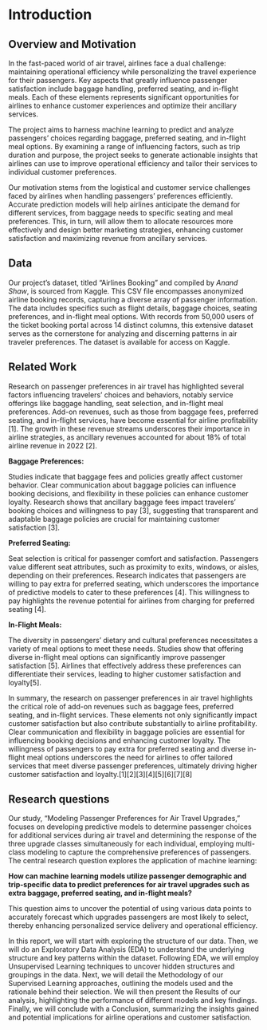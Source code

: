 # Introduction

## Overview and Motivation

In the fast-paced world of air travel, airlines face a dual challenge: maintaining operational efficiency while personalizing the travel experience for their passengers. Key aspects that greatly influence passenger satisfaction include baggage handling, preferred seating, and in-flight meals. Each of these elements represents significant opportunities for airlines to enhance customer experiences and optimize their ancillary services.

The project aims to harness machine learning to predict and analyze passengers' choices regarding baggage, preferred seating, and in-flight meal options. By examining a range of influencing factors, such as trip duration and purpose, the project seeks to generate actionable insights that airlines can use to improve operational efficiency and tailor their services to individual customer preferences.

Our motivation stems from the logistical and customer service challenges faced by airlines when handling passengers’ preferences efficiently. Accurate prediction models will help airlines anticipate the demand for different services, from baggage needs to specific seating and meal preferences. This, in turn, will allow them to allocate resources more effectively and design better marketing strategies, enhancing customer satisfaction and maximizing revenue from ancillary services.

## Data

Our project's dataset, titled "Airlines Booking" and compiled by _Anand Shaw_, is sourced from Kaggle. This CSV file encompasses anonymized airline booking records, capturing a diverse array of passenger information. The data includes specifics such as flight details, baggage choices, seating preferences, and in-flight meal options. With records from 50,000 users of the ticket booking portal across 14 distinct columns, this extensive dataset serves as the cornerstone for analyzing and discerning patterns in air traveler preferences. The dataset is available for access on Kaggle.


## Related Work

Research on passenger preferences in air travel has highlighted several factors influencing travelers' choices and behaviors, notably service offerings like baggage handling, seat selection, and in-flight meal preferences. Add-on revenues, such as those from baggage fees, preferred seating, and in-flight services, have become essential for airline profitability [1]. The growth in these revenue streams underscores their importance in airline strategies, as ancillary revenues accounted for about 18% of total airline revenue in 2022 [2].

**Baggage Preferences:**

Studies indicate that baggage fees and policies greatly affect customer behavior. Clear communication about baggage policies can influence booking decisions, and flexibility in these policies can enhance customer loyalty. Research shows that ancillary baggage fees impact travelers’ booking choices and willingness to pay [3], suggesting that transparent and adaptable baggage policies are crucial for maintaining customer satisfaction [3].

**Preferred Seating:**

Seat selection is critical for passenger comfort and satisfaction. Passengers value different seat attributes, such as proximity to exits, windows, or aisles, depending on their preferences. Research indicates that passengers are willing to pay extra for preferred seating, which underscores the importance of predictive models to cater to these preferences [4]. This willingness to pay highlights the revenue potential for airlines from charging for preferred seating [4].

**In-Flight Meals:**

The diversity in passengers' dietary and cultural preferences necessitates a variety of meal options to meet these needs. Studies show that offering diverse in-flight meal options can significantly improve passenger satisfaction [5]. Airlines that effectively address these preferences can differentiate their services, leading to higher customer satisfaction and loyalty[5].


In summary, the research on passenger preferences in air travel highlights the critical role of add-on revenues such as baggage fees, preferred seating, and in-flight services. These elements not only significantly impact customer satisfaction but also contribute substantially to airline profitability. Clear communication and flexibility in baggage policies are essential for influencing booking decisions and enhancing customer loyalty. The willingness of passengers to pay extra for preferred seating and diverse in-flight meal options underscores the need for airlines to offer tailored services that meet diverse passenger preferences, ultimately driving higher customer satisfaction and loyalty.[1][2][3][4][5][6][7][8]

## Research questions

Our study, "Modeling Passenger Preferences for Air Travel Upgrades," focuses on developing predictive models to determine passenger choices for additional services during air travel and determining the response of the three upgrade classes simultaneously for each individual, employing multi-class modeling to capture the comprehensive preferences of passengers. The central research question explores the application of machine learning:

**How can machine learning models utilize passenger demographic and trip-specific data to predict preferences for air travel upgrades such as extra baggage, preferred seating, and in-flight meals?**

This question aims to uncover the potential of using various data points to accurately forecast which upgrades passengers are most likely to select, thereby enhancing personalized service delivery and operational efficiency.

In this report, we will start with exploring the structure of our data. Then, we will do an Exploratory Data Analysis (EDA) to understand the underlying structure and key patterns within the dataset. Following EDA, we will employ Unsupervised Learning techniques to uncover hidden structures and groupings in the data. Next, we will detail the Methodology of our Supervised Learning approaches, outlining the models used and the rationale behind their selection. We will then present the Results of our analysis, highlighting the performance of different models and key findings. Finally, we will conclude with a Conclusion, summarizing the insights gained and potential implications for airline operations and customer satisfaction.
